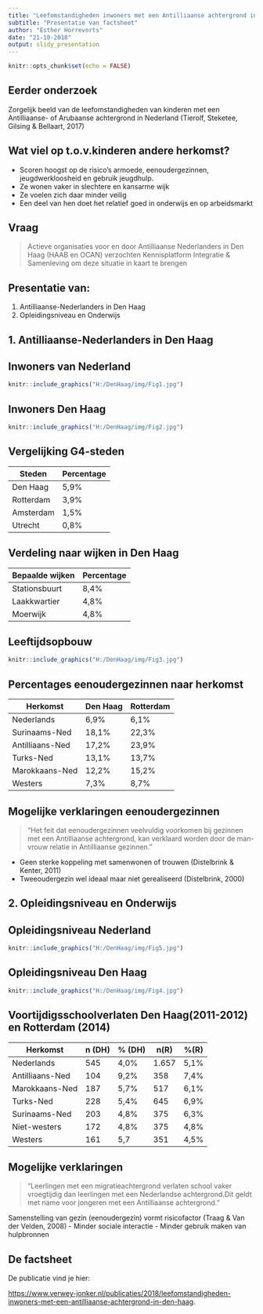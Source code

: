 ```yaml
---
title: "Leefomstandigheden inwoners met een Antilliaanse achtergrond in Den Haag"
subtitle: "Presentatie van factsheet"
author: "Esther Horrevorts"
date: "21-10-2018"
output: slidy_presentation
---
```


```r
knitr::opts_chunk$set(echo = FALSE)
```

## Eerder onderzoek

Zorgelijk beeld van de leefomstandigheden van kinderen met een Antilliaanse- of Arubaanse achtergrond in Nederland (Tierolf, Steketee, Gilsing & Bellaart, 2017)

## Wat viel op t.o.v.kinderen andere herkomst?

- Scoren hoogst op de risico's armoede, eenoudergezinnen, jeugdwerkloosheid en gebruik jeugdhulp.
- Ze wonen vaker in slechtere en kansarme wijk
- Ze voelen zich daar minder veilig
- Een deel van hen doet het relatief goed in onderwijs en op arbeidsmarkt

## Vraag

> Actieve organisaties voor en door Antilliaanse Nederlanders in Den Haag (HAAB en OCAN) verzochten Kennisplatform Integratie & Samenleving om deze situatie in kaart te brengen

## Presentatie van:

1. Antilliaanse-Nederlanders in Den Haag
2.  Opleidingsniveau en Onderwijs

## 1. Antilliaanse-Nederlanders in Den Haag

## Inwoners van Nederland

```r
knitr::include_graphics("H:/DenHaag/img/Fig1.jpg")

```

## Inwoners Den Haag


```r
knitr::include_graphics("H:/DenHaag/img/Fig2.jpg")

```

## Vergelijking G4-steden

|Steden    |Percentage
|----------|----------
|Den Haag  |5,9%
|Rotterdam |3,9%
|Amsterdam |1,5%
|Utrecht   |0,8%

## Verdeling naar wijken in Den Haag 

|Bepaalde wijken |Percentage
|----------------|----------
|Stationsbuurt   |8,4%
|Laakkwartier    |4,8%
|Moerwijk        |4,8%



## Leeftijdsopbouw


```r
knitr::include_graphics("H:/DenHaag/img/Fig3.jpg")

```

## Percentages eenoudergezinnen naar herkomst

|Herkomst       |Den Haag    |Rotterdam
|---------------|------------|---------
|Nederlands     |6,9%        |6,1%
|Surinaams-Ned  |18,1%       |22,3%
|Antilliaans-Ned|17,2%       |23,9%
|Turks-Ned      |13,1%       |13,7%
|Marokkaans-Ned |12,2%       |15,2%
|Westers        |7,3%        |8,7%



## Mogelijke verklaringen eenoudergezinnen

>"Het feit dat eenoudergezinnen veelvuldig voorkomen bij gezinnen met een Antilliaanse achtergrond, kan verklaard worden door de man-vrouw relatie in Antilliaanse gezinnen."

- Geen sterke koppeling met samenwonen of trouwen (Distelbrink & Kenter, 2011)
- Tweeoudergezin wel ideaal maar niet gerealiseerd (Distelbrink, 2000)

## 2. Opleidingsniveau en Onderwijs

## Opleidingsniveau Nederland

```r
knitr::include_graphics("H:/DenHaag/img/Fig5.jpg")

```
## Opleidingsniveau Den Haag


```r
knitr::include_graphics("H:/DenHaag/img/Fig4.jpg")

```
## Voortijdigsschoolverlaten Den Haag(2011-2012) en Rotterdam (2014)

|Herkomst       |n (DH)    |% (DH)   |n(R)     |%(R)
|---------------|----------|---------|--------|-------
|Nederlands     |545       |4,0%     |1.657   |5,1%
|Antilliaans-Ned|104       |9,2%     |358     |7,4%
|Marokkaans-Ned |187       |5,7%     |517     |6,1%
|Turks-Ned      |228       |5,4%     |645     |6,9%
|Surinaams-Ned  |203       |4,8%     |375     |6,3%
|Niet-westers   |172       |4,8%     |375     |4,8%
|Westers        |161       |5,7      |351     |4,5%



## Mogelijke verklaringen
> "Leerlingen met een migratieachtergrond verlaten school vaker vroegtijdig dan leerlingen met een Nederlandse achtergrond.Dit geldt met name voor jongeren met een Antilliaanse achtergrond."

Samenstelling van gezin (eenoudergezin) vormt risicofactor (Traag & Van der Velden, 2008)
- Minder sociale interactie
- Minder gebruik maken van hulpbronnen

## De factsheet

De publicatie vind je hier:

<https://www.verwey-jonker.nl/publicaties/2018/leefomstandigheden-inwoners-met-een-antilliaanse-achtergrond-in-den-haag>.




